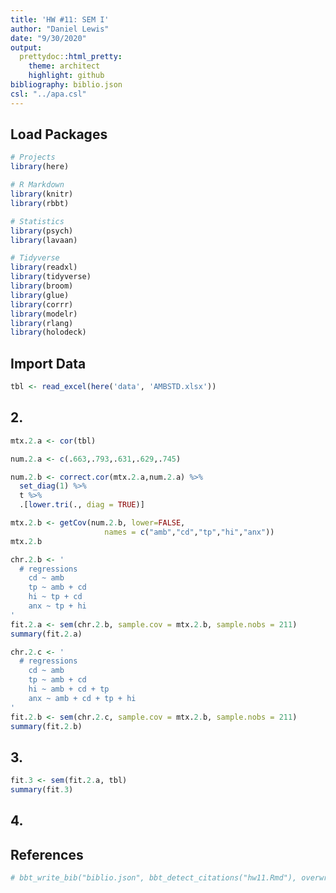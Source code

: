 ```yaml
---
title: 'HW #11: SEM I'
author: "Daniel Lewis"
date: "9/30/2020"
output: 
  prettydoc::html_pretty:
    theme: architect
    highlight: github
bibliography: biblio.json
csl: "../apa.csl"
---
```

## Load Packages

```r
# Projects
library(here)

# R Markdown
library(knitr)
library(rbbt)

# Statistics
library(psych)
library(lavaan)

# Tidyverse
library(readxl)
library(tidyverse)
library(broom)
library(glue)
library(corrr)
library(modelr)
library(rlang)
library(holodeck)
```

## Import Data

```r
tbl <- read_excel(here('data', 'AMBSTD.xlsx'))
```


## 2.

```r
mtx.2.a <- cor(tbl)

num.2.a <- c(.663,.793,.631,.629,.745)

num.2.b <- correct.cor(mtx.2.a,num.2.a) %>%
  set_diag(1) %>%
  t %>%
  .[lower.tri(., diag = TRUE)]

mtx.2.b <- getCov(num.2.b, lower=FALSE,
                     names = c("amb","cd","tp","hi","anx"))
mtx.2.b

chr.2.b <- '
  # regressions
    cd ~ amb
    tp ~ amb + cd
    hi ~ tp + cd
    anx ~ tp + hi
'
fit.2.a <- sem(chr.2.b, sample.cov = mtx.2.b, sample.nobs = 211)
summary(fit.2.a)

chr.2.c <- '
  # regressions
    cd ~ amb
    tp ~ amb + cd
    hi ~ amb + cd + tp
    anx ~ amb + cd + tp + hi
'
fit.2.b <- sem(chr.2.c, sample.cov = mtx.2.b, sample.nobs = 211)
summary(fit.2.b)
```

## 3.

```r
fit.3 <- sem(fit.2.a, tbl)
summary(fit.3)
```

## 4. 



## References

```r
# bbt_write_bib("biblio.json", bbt_detect_citations("hw11.Rmd"), overwrite = TRUE)
```

